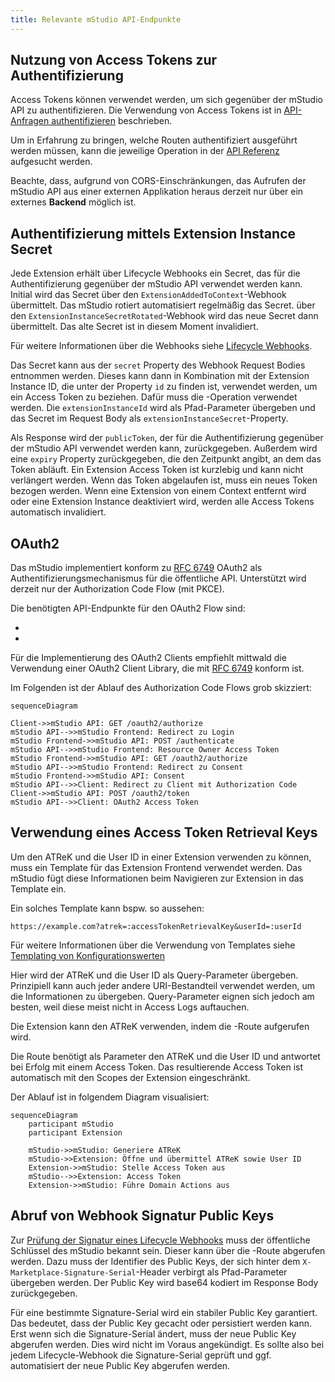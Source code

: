 ```yaml
---
title: Relevante mStudio API-Endpunkte
---
```



## Nutzung von Access Tokens zur Authentifizierung

Access Tokens können verwendet werden, um sich gegenüber der mStudio API zu authentifizieren.
Die Verwendung von Access Tokens ist in [API-Anfragen authentifizieren](../../../api/intro#authenticating-requests) beschrieben.

Um in Erfahrung zu bringen, welche Routen authentifiziert ausgeführt werden müssen,
kann die jeweilige Operation in der [API Referenz](../../../reference/) aufgesucht werden.

Beachte, dass, aufgrund von CORS-Einschränkungen, das Aufrufen der mStudio API aus einer externen Applikation heraus
derzeit nur über ein externes **Backend** möglich ist.

## Authentifizierung mittels Extension Instance Secret

Jede Extension erhält über Lifecycle Webhooks ein Secret, das für die Authentifizierung gegenüber der mStudio API verwendet werden kann.
Initial wird das Secret über den `ExtensionAddedToContext`-Webhook übermittelt.
Das mStudio rotiert automatisiert regelmäßig das Secret.
über den `ExtensionInstanceSecretRotated`-Webhook wird das neue Secret dann übermittelt.
Das alte Secret ist in diesem Moment invalidiert.

Für weitere Informationen über die Webhooks siehe [Lifecycle Webhooks](../webhooks).

Das Secret kann aus der `secret` Property des Webhook Request Bodies entnommen werden.
Dieses kann dann in Kombination mit der Extension Instance ID, die unter der Property `id` zu finden ist, verwendet werden, um ein Access Token zu beziehen.
Dafür muss die <OperationLink operation="extension-authenticate-instance" />-Operation verwendet werden.
Die `extensionInstanceId` wird als Pfad-Parameter übergeben und das Secret im Request Body als `extensionInstanceSecret`-Property.

Als Response wird der `publicToken`, der für die Authentifizierung gegenüber der mStudio API verwendet werden kann, zurückgegeben.
Außerdem wird eine `expiry` Property zurückgegeben, die den Zeitpunkt angibt, an dem das Token abläuft.
Ein Extension Access Token ist kurzlebig und kann nicht verlängert werden.
Wenn das Token abgelaufen ist, muss ein neues Token bezogen werden.
Wenn eine Extension von einem Context entfernt wird oder eine Extension Instance deaktiviert wird,
werden alle Access Tokens automatisch invalidiert.

## OAuth2

Das mStudio implementiert konform zu [RFC 6749](https://tools.ietf.org/html/rfc6749) OAuth2 als Authentifizierungsmechanismus für die öffentliche API.
Unterstützt wird derzeit nur der Authorization Code Flow (mit PKCE).

Die benötigten API-Endpunkte für den OAuth2 Flow sind:

- <OperationLink operation="user-oauth-get-authorization" />
- <OperationLink operation="user-oauth-retrieve-access-token" />

Für die Implementierung des OAuth2 Clients empfiehlt mittwald die Verwendung einer OAuth2 Client Library,
die mit [RFC 6749](https://tools.ietf.org/html/rfc6749) konform ist.

Im Folgenden ist der Ablauf des Authorization Code Flows grob skizziert:

```mermaid
sequenceDiagram

Client->>mStudio API: GET /oauth2/authorize
mStudio API-->>mStudio Frontend: Redirect zu Login
mStudio Frontend->>mStudio API: POST /authenticate
mStudio API-->>mStudio Frontend: Resource Owner Access Token
mStudio Frontend->>mStudio API: GET /oauth2/authorize
mStudio API-->>mStudio Frontend: Redirect zu Consent
mStudio Frontend->>mStudio API: Consent
mStudio API-->>Client: Redirect zu Client mit Authorization Code
Client->>mStudio API: POST /oauth2/token
mStudio API-->>Client: OAuth2 Access Token

```

## Verwendung eines Access Token Retrieval Keys

Um den ATReK und die User ID in einer Extension verwenden zu können, muss ein Template für das Extension Frontend verwendet werden.
Das mStudio fügt diese Informationen beim Navigieren zur Extension in das Template ein.

Ein solches Template kann bspw. so aussehen:

```
https://example.com?atrek=:accessTokenRetrievalKey&userId=:userId
```

Für weitere Informationen über die Verwendung von Templates siehe [Templating von Konfigurationswerten](../../overview/concepts/templating)

Hier wird der ATReK und die User ID als Query-Parameter übergeben.
Prinzipiell kann auch jeder andere URI-Bestandteil verwendet werden, um die Informationen zu übergeben.
Query-Parameter eignen sich jedoch am besten, weil diese meist nicht in Access Logs auftauchen.

Die Extension kann den ATReK verwenden, indem die <OperationLink operation="user-authenticate-with-access-token-retrieval-key" />-Route aufgerufen wird.

Die Route benötigt als Parameter den ATReK und die User ID und antwortet bei Erfolg mit einem Access Token.
Das resultierende Access Token ist automatisch mit den Scopes der Extension eingeschränkt.

Der Ablauf ist in folgendem Diagram visualisiert:

```mermaid
sequenceDiagram
    participant mStudio
    participant Extension

    mStudio->>mStudio: Generiere ATReK
    mStudio->>Extension: Öffne und übermittel ATReK sowie User ID
    Extension->>mStudio: Stelle Access Token aus
    mStudio-->>Extension: Access Token
    Extension->>mStudio: Führe Domain Actions aus

```

## Abruf von Webhook Signatur Public Keys

Zur [Prüfung der Signatur eines Lifecycle Webhooks](../webhooks#validierung-von-lifecycle-webhooks) muss der öffentliche Schlüssel des mStudio bekannt sein.
Dieser kann über die <OperationLink operation="extension-get-public-key" />-Route abgerufen werden.
Dazu muss der Identifier des Public Keys, der sich hinter dem `X-Marketplace-Signature-Serial`-Header verbirgt als Pfad-Parameter übergeben werden.
Der Public Key wird base64 kodiert im Response Body zurückgegeben.

Für eine bestimmte Signature-Serial wird ein stabiler Public Key garantiert.
Das bedeutet, dass der Public Key gecacht oder persistiert werden kann.
Erst wenn sich die Signature-Serial ändert, muss der neue Public Key abgerufen werden.
Dies wird nicht im Voraus angekündigt.
Es sollte also bei jedem Lifecycle-Webhook die Signature-Serial geprüft und ggf. automatisiert der neue Public Key abgerufen werden.
